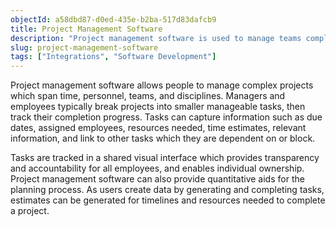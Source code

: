 ```yaml
---
objectId: a58dbd87-d0ed-435e-b2ba-517d83dafcb9
title: Project Management Software
description: "Project management software is used to manage teams completing complex projects."
slug: project-management-software
tags: ["Integrations", "Software Development"]
---
```


Project management software allows people to manage complex projects which span time, personnel, teams, and disciplines. Managers and employees typically break projects into smaller manageable tasks, then track their completion progress. Tasks can capture information such as due dates, assigned employees, resources needed, time estimates, relevant information, and link to other tasks which they are dependent on or block.

Tasks are tracked in a shared visual interface which provides transparency and accountability for all employees, and enables individual ownership. Project management software can also provide quantitative aids for the planning process. As users create data by generating and completing tasks, estimates can be generated for timelines and resources needed to complete a project.
